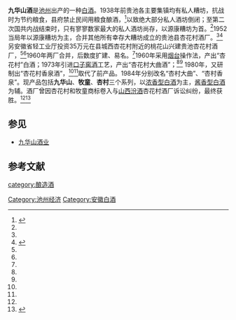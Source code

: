 
'''九华山酒'''是[[池州|池州]]出产的一种[[中国烧酒|白酒]]。1938年前贵池各主要集镇均有私人糟坊，抗战时为节约粮食，县府禁止民间用粮食酿酒，<ref name=l0>{{cite web|url=http://60.166.6.242:8080/was40/detail?record=2&channelid=36757&back=-1|title=贵池县志|language=Zh-hans|accessdate=2020年11月30日}}{{Dead link}}</ref>以致绝大部分私人酒坊倒闭；至第二次国共内战结束时，只有寥寥数家最大的私人酒坊尚存，以源康糟坊为首。<ref name=l0/>1952当局年以源康糟坊为主，合并其他所有幸存大糟坊成立的贵池县杏花村酒厂。<ref name=l0/><ref name=l1>{{cite web|url=http://www.yybnet.net/chizhou/shitai/201710/6632228.html |title=走进杏花村79、改革开放有新旨|language=Zh-hans|accessdate=2017年10月13日}}</ref>另安徽省轻工业厅投资35万元在县城西杏花村附近的桃花山兴建贵池杏花村酒厂，<ref name=l0/><ref name=l1/>1960年两厂合并，后数度扩建、易名。<ref name=l1/>1960年采用[[烟台|烟台]]操作法，产出“杏花村”白酒；1973年引进[[口子窖酒|口子窖酒]]工艺，产出“杏花村大曲酒”；<ref name=l0/><ref name=l1/> 1980年，又研制出“杏花村香泉酒”，<ref name=l0/><ref name=l1/>取代了前产品。1984年分别改名“杏村大曲”、“杏村香泉”。现产品包括'''九华山'''、'''牧童'''、'''杏村'''三个系列，以[[浓香型白酒|浓香型白酒]]为主，[[酱香型白酒|酱香型白酒]]为辅。酒厂曾因杏花村和牧童商标卷入与[[山西|山西]][[汾酒|汾酒]]杏花村酒厂诉讼纠纷，最终获胜。<ref name=l1/><ref name=l2>{{cite web|url=https://www.sohu.com/a/338948302_100087658 |title=“杏花村”之争后,“牧童”商标又起纷争|language=Zh-hans|accessdate=2019年9月5日}}</ref>

==参见==
* [[九华山酒业|九华山酒业]]

==参考文献==
{{reflist}}
{{饮料小作品}}
{{中華酒文化}}

[[category:酿造酒|category:酿造酒]]
[[Category:池州经济|Category:池州经济]]
[[Category:安徽白酒|Category:安徽白酒]]